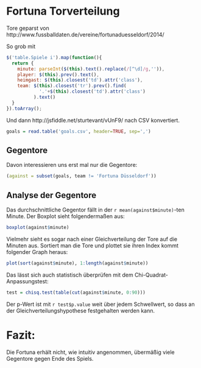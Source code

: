 # Fortuna Torverteilung

Tore geparst von http://www.fussballdaten.de/vereine/fortunaduesseldorf/2014/

So grob mit
```javascript
$('table.Spiele i').map(function(){
  return {
    minute: parseInt($(this).text().replace(/[^\d]/g,'')),
    player: $(this).prev().text(),
    heimgast: $(this).closest('td').attr('class'),
    team: $(this).closest('tr').prev().find(
            '.'+$(this).closest('td').attr('class')
          ).text()
  }
}).toArray();
```

Und dann http://jsfiddle.net/sturtevant/vUnF9/ nach CSV konvertiert.

```r
goals = read.table('goals.csv', header=TRUE, sep=',')
```

## Gegentore

Davon interessieren uns erst mal nur die Gegentore:

```r
(against = subset(goals, team != 'Fortuna Düsseldorf'))
```

## Analyse der Gegentore

Das durchschnittliche Gegentor fällt in der `r mean(against$minute)`-ten Minute. Der Boxplot sieht folgendermaßen aus:

```r
boxplot(against$minute)
```

Vielmehr sieht es sogar nach einer Gleichverteilung der Tore auf die Minuten aus. Sortiert man die Tore und plottet sie ihren Index kommt folgender Graph heraus:

```r
plot(sort(against$minute), 1:length(against$minute))
```

Das lässt sich auch statistisch überprüfen mit dem Chi-Quadrat-Anpassungstest:

```r
test = chisq.test(table(cut(against$minute, 0:90)))
```

Der p-Wert ist mit `r test$p.value` weit über jedem Schwellwert, so dass an der Gleichverteilungshypothese festgehalten werden kann.

# Fazit:

Die Fortuna erhält nicht, wie intuitiv angenommen, übermäßig viele Gegentore gegen Ende des Spiels.